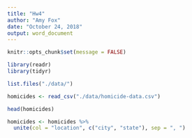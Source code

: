 ```yaml
---
title: "Hw4"
author: "Amy Fox"
date: "October 24, 2018"
output: word_document
---
```


```r
knitr::opts_chunk$set(message = FALSE)
```

```r
library(readr)
library(tidyr)
```


```r
list.files("./data/")
```

```r
homicides <- read_csv("./data/homicide-data.csv")
```

```r
head(homicides)
```

```r
homicides <- homicides %>%
  unite(col = "location", c("city", "state"), sep = ", ")
```

